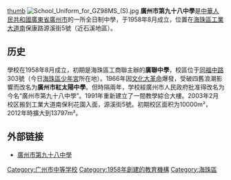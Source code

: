 {{unreferenced|time=2016-10-16T02:07:41+00:00}}
{{Infobox_School 
| name = 廣州市第九十八中學<br/>Guangzhou No. 98 Middle School
| image = <!-- 檔案不存在 [[File:GZ98MS.png|125px]] -->
| motto = 志 勤 嚴 和
| established = 1958年8月
| type = 中學
| principal = 
| faculty =  
| enrollment =  
| free_label = 類
| free_text = 全日制中學
| district  = 海珠區
| location = {{CHN}}[[廣東省|廣東省]][[廣州市|廣州市]][[海珠區|海珠區]][[工業大道_(廣州)|工業大道南]]保康路源溪街5號
| information = 
| website = http://www.gz98zx.com
}}
[[FILE:Guangzhou_No._98_Middle_School.jpg|thumb]]
[[File:School_Uniform_for_GZ98MS_(S).jpg|thumb]]
'''廣州市第九十八中學'''是[[中華人民共和國|中華人民共和國]][[廣東省|廣東省]][[廣州市|廣州市]]的一所全日制中學，于1958年8月成立，位置在[[海珠區|海珠區]][[工業大道_(廣州海珠)|工業大道南]]保康路源溪街5號（近石溪地區）。

==历史==
學校在1958年8月成立，初期是海珠區工商聯主辦的'''廣聯中學'''，校區位于[[同福路_(廣州)|同福中路]]303號（今日[[海珠區少年宮|海珠區少年宮]]所在地）。1966年因[[文化大革命|文化大革命]]爆發，受破四舊浪潮影響而改名为'''廣州市紅太陽中學'''。但時隔兩年，学校經廣州市人民政府批准得改名为今名“廣州市第九十八中學”。1991年重新建立了一間教學綜合大樓。2003年2月校区搬到工業大道南保利花園入面，源溪街5號。初期校区面积为10000m²，2012年時擴大到13797m²。

==外部链接==
*[https://web.archive.org/web/20190819080546/http://www.gz98zx.com/ 廣州市第九十八中學]

[[Category:广州市中等学校|Category:广州市中等学校]]
[[Category:1958年創建的教育機構|Category:1958年創建的教育機構]]

[[Category:海珠區|Category:海珠區]]